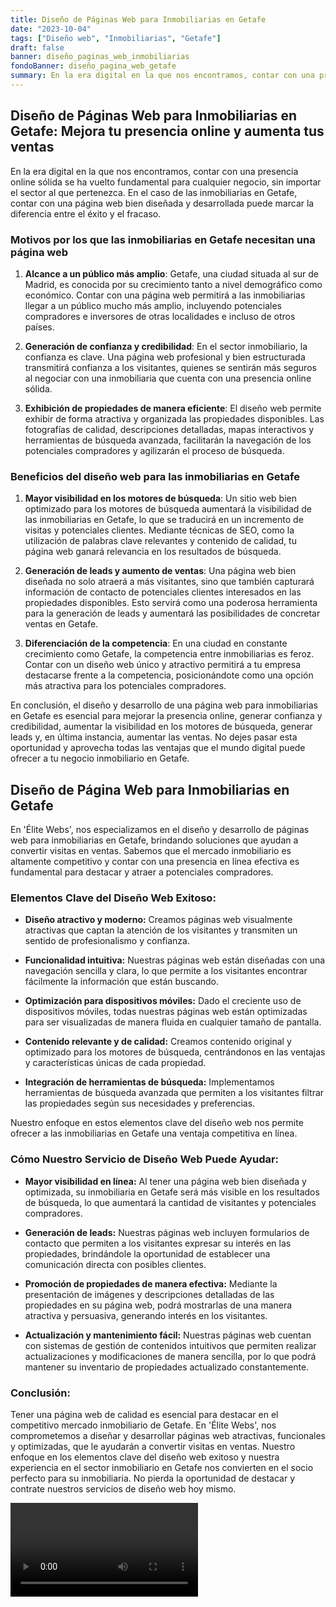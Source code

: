 ```yaml
---
title: Diseño de Páginas Web para Inmobiliarias en Getafe
date: "2023-10-04"
tags: ["Diseño web", "Inmobiliarias", "Getafe"]
draft: false
banner: diseño_paginas_web_inmobiliarias
fondoBanner: diseño_pagina_web_getafe
summary: En la era digital en la que nos encontramos, contar con una presencia online sólida se ha vuelto fundamental para cualquier negocio, sin importar el sector al que pertenezca. En el caso de las inmobiliarias en Getafe, contar con una página web bien diseñada y desarrollada puede marcar la diferencia entre el éxito y el fracaso.
---
```



## Diseño de Páginas Web para Inmobiliarias en Getafe: Mejora tu presencia online y aumenta tus ventas

En la era digital en la que nos encontramos, contar con una presencia online sólida se ha vuelto fundamental para cualquier negocio, sin importar el sector al que pertenezca. En el caso de las inmobiliarias en Getafe, contar con una página web bien diseñada y desarrollada puede marcar la diferencia entre el éxito y el fracaso.

### Motivos por los que las inmobiliarias en Getafe necesitan una página web

1. **Alcance a un público más amplio**: Getafe, una ciudad situada al sur de Madrid, es conocida por su crecimiento tanto a nivel demográfico como económico. Contar con una página web permitirá a las inmobiliarias llegar a un público mucho más amplio, incluyendo potenciales compradores e inversores de otras localidades e incluso de otros países.

2. **Generación de confianza y credibilidad**: En el sector inmobiliario, la confianza es clave. Una página web profesional y bien estructurada transmitirá confianza a los visitantes, quienes se sentirán más seguros al negociar con una inmobiliaria que cuenta con una presencia online sólida.

3. **Exhibición de propiedades de manera eficiente**: El diseño web permite exhibir de forma atractiva y organizada las propiedades disponibles. Las fotografías de calidad, descripciones detalladas, mapas interactivos y herramientas de búsqueda avanzada, facilitarán la navegación de los potenciales compradores y agilizarán el proceso de búsqueda.

### Beneficios del diseño web para las inmobiliarias en Getafe

1. **Mayor visibilidad en los motores de búsqueda**: Un sitio web bien optimizado para los motores de búsqueda aumentará la visibilidad de las inmobiliarias en Getafe, lo que se traducirá en un incremento de visitas y potenciales clientes. Mediante técnicas de SEO, como la utilización de palabras clave relevantes y contenido de calidad, tu página web ganará relevancia en los resultados de búsqueda.

2. **Generación de leads y aumento de ventas**: Una página web bien diseñada no solo atraerá a más visitantes, sino que también capturará información de contacto de potenciales clientes interesados en las propiedades disponibles. Esto servirá como una poderosa herramienta para la generación de leads y aumentará las posibilidades de concretar ventas en Getafe.

3. **Diferenciación de la competencia**: En una ciudad en constante crecimiento como Getafe, la competencia entre inmobiliarias es feroz. Contar con un diseño web único y atractivo permitirá a tu empresa destacarse frente a la competencia, posicionándote como una opción más atractiva para los potenciales compradores.

En conclusión, el diseño y desarrollo de una página web para inmobiliarias en Getafe es esencial para mejorar la presencia online, generar confianza y credibilidad, aumentar la visibilidad en los motores de búsqueda, generar leads y, en última instancia, aumentar las ventas. No dejes pasar esta oportunidad y aprovecha todas las ventajas que el mundo digital puede ofrecer a tu negocio inmobiliario en Getafe.

<GifSeo />

<Cta />

## Diseño de Página Web para Inmobiliarias en Getafe

En 'Élite Webs', nos especializamos en el diseño y desarrollo de páginas web para inmobiliarias en Getafe, brindando soluciones que ayudan a convertir visitas en ventas. Sabemos que el mercado inmobiliario es altamente competitivo y contar con una presencia en línea efectiva es fundamental para destacar y atraer a potenciales compradores.

### Elementos Clave del Diseño Web Exitoso:

- **Diseño atractivo y moderno:** Creamos páginas web visualmente atractivas que captan la atención de los visitantes y transmiten un sentido de profesionalismo y confianza.

- **Funcionalidad intuitiva:** Nuestras páginas web están diseñadas con una navegación sencilla y clara, lo que permite a los visitantes encontrar fácilmente la información que están buscando.

- **Optimización para dispositivos móviles:** Dado el creciente uso de dispositivos móviles, todas nuestras páginas web están optimizadas para ser visualizadas de manera fluida en cualquier tamaño de pantalla.

- **Contenido relevante y de calidad:** Creamos contenido original y optimizado para los motores de búsqueda, centrándonos en las ventajas y características únicas de cada propiedad.

- **Integración de herramientas de búsqueda:** Implementamos herramientas de búsqueda avanzada que permiten a los visitantes filtrar las propiedades según sus necesidades y preferencias.

Nuestro enfoque en estos elementos clave del diseño web nos permite ofrecer a las inmobiliarias en Getafe una ventaja competitiva en línea.

### Cómo Nuestro Servicio de Diseño Web Puede Ayudar:

- **Mayor visibilidad en línea:** Al tener una página web bien diseñada y optimizada, su inmobiliaria en Getafe será más visible en los resultados de búsqueda, lo que aumentará la cantidad de visitantes y potenciales compradores.

- **Generación de leads:** Nuestras páginas web incluyen formularios de contacto que permiten a los visitantes expresar su interés en las propiedades, brindándole la oportunidad de establecer una comunicación directa con posibles clientes.

- **Promoción de propiedades de manera efectiva:** Mediante la presentación de imágenes y descripciones detalladas de las propiedades en su página web, podrá mostrarlas de una manera atractiva y persuasiva, generando interés en los visitantes.

- **Actualización y mantenimiento fácil:** Nuestras páginas web cuentan con sistemas de gestión de contenidos intuitivos que permiten realizar actualizaciones y modificaciones de manera sencilla, por lo que podrá mantener su inventario de propiedades actualizado constantemente.

### Conclusión:

Tener una página web de calidad es esencial para destacar en el competitivo mercado inmobiliario de Getafe. En 'Élite Webs', nos comprometemos a diseñar y desarrollar páginas web atractivas, funcionales y optimizadas, que le ayudarán a convertir visitas en ventas. Nuestro enfoque en los elementos clave del diseño web exitoso y nuestra experiencia en el sector inmobiliario en Getafe nos convierten en el socio perfecto para su inmobiliaria. No pierda la oportunidad de destacar y contrate nuestros servicios de diseño web hoy mismo.

<Video />

<CtaBot job="Inmobiliarias" city="Getafe" />

<Gmaps query="Getafe+españa+maps" />
